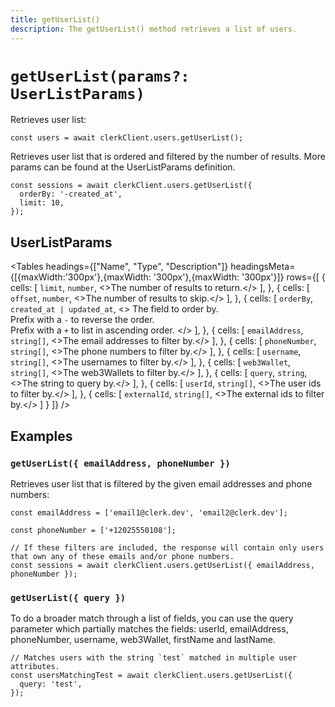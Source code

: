 ```yaml
---
title: getUserList()
description: The getUserList() method retrieves a list of users.
---
```


# `getUserList(params?: UserListParams)`

Retrieves user list:

```tsx
const users = await clerkClient.users.getUserList();
```

Retrieves user list that is ordered and filtered by the number of results. More params can be found at the UserListParams definition.

```tsx
const sessions = await clerkClient.users.getUserList({
  orderBy: '-created_at',
  limit: 10,
});
```

## UserListParams

<Tables 
  headings={["Name", "Type", "Description"]}
  headingsMeta={[{maxWidth:'300px'},{maxWidth: '300px'},{maxWidth: '300px'}]}
  rows={[ 
    {
      cells: [
        <code>limit</code>,
        <code>number</code>,
        <>The number of results to return.</>
      ],
    },
    {
      cells: [
        <code>offset</code>,
        <code>number</code>,
        <>The number of results to skip.</>
      ],
    },
    {
      cells: [
        <code>orderBy</code>,
        <code>created_at | updated_at</code>,
        <>
          The field to order by. 
          <br/>Prefix with a `-` to reverse the order. 
          <br/>Prefix with a `+` to list in ascending order.
        </>
      ],
    },
    {
      cells: [
        <code>emailAddress</code>,
        <code>string[]</code>,
        <>The email addresses to filter by.</>
      ],
    },
    {
      cells: [
        <code>phoneNumber</code>,
        <code>string[]</code>,
        <>The phone numbers to filter by.</>
      ],
    },
    {
      cells: [
        <code>username</code>,
        <code>string[]</code>,
        <>The usernames to filter by.</>
      ],
    },
    {
      cells: [
        <code>web3Wallet</code>,
        <code>string[]</code>,
        <>The web3Wallets to filter by.</>
      ],
    },
    {
      cells: [
        <code>query</code>,
        <code>string</code>,
        <>The string to query by.</>
      ],
    },
    {
      cells: [
        <code>userId</code>,
        <code>string[]</code>,
        <>The user ids to filter by.</>
      ],
    },
    {
      cells: [
        <code>externalId</code>,
        <code>string[]</code>,
        <>The external ids to filter by.</>
      ]
    }
  ]}
/>

## Examples

### `getUserList({ emailAddress, phoneNumber })`

Retrieves user list that is filtered by the given email addresses and phone numbers:

```tsx
const emailAddress = ['email1@clerk.dev', 'email2@clerk.dev'];

const phoneNumber = ['+12025550108'];

// If these filters are included, the response will contain only users that own any of these emails and/or phone numbers.
const sessions = await clerkClient.users.getUserList({ emailAddress, phoneNumber });
```

### `getUserList({ query })`

To do a broader match through a list of fields, you can use the query parameter which partially matches the fields: userId, emailAddress, phoneNumber, username, web3Wallet, firstName and lastName.

```tsx
// Matches users with the string `test` matched in multiple user attributes.
const usersMatchingTest = await clerkClient.users.getUserList({
  query: 'test',
});
```